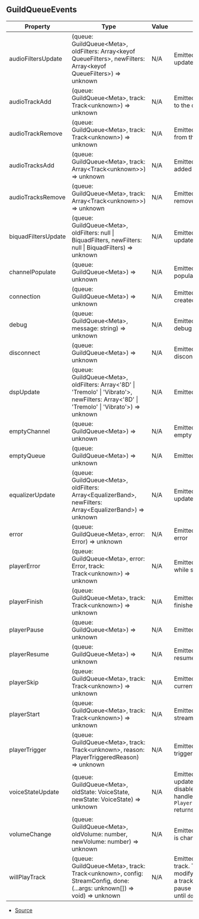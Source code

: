 ## GuildQueueEvents

| Property | Type | Value | Description |
| ----------- | ----------- | ----------- | ----------- |
| audioFiltersUpdate | (queue: GuildQueue\<Meta>, oldFilters: Array\<keyof QueueFilters>, newFilters: Array\<keyof QueueFilters>) => unknown | N/A | Emitted when ffmpeg audio filters is updated |
| audioTrackAdd | (queue: GuildQueue\<Meta>, track: Track\<unknown>) => unknown | N/A | Emitted when audio track is added to the queue |
| audioTrackRemove | (queue: GuildQueue\<Meta>, track: Track\<unknown>) => unknown | N/A | Emitted when audio track is removed from the queue |
| audioTracksAdd | (queue: GuildQueue\<Meta>, track: Array\<Track\<unknown>>) => unknown | N/A | Emitted when audio tracks were added to the queue |
| audioTracksRemove | (queue: GuildQueue\<Meta>, track: Array\<Track\<unknown>>) => unknown | N/A | Emitted when audio tracks are removed from the queue |
| biquadFiltersUpdate | (queue: GuildQueue\<Meta>, oldFilters: null \| BiquadFilters, newFilters: null \| BiquadFilters) => unknown | N/A | Emitted when biquad filters is updated |
| channelPopulate | (queue: GuildQueue\<Meta>) => unknown | N/A | Emitted when a voice channel is populated |
| connection | (queue: GuildQueue\<Meta>) => unknown | N/A | Emitted when a connection is created |
| debug | (queue: GuildQueue\<Meta>, message: string) => unknown | N/A | Emitted when the queue sends a debug info |
| disconnect | (queue: GuildQueue\<Meta>) => unknown | N/A | Emitted when the bot is disconnected from the channel |
| dspUpdate | (queue: GuildQueue\<Meta>, oldFilters: Array\<'8D' \| 'Tremolo' \| 'Vibrato'>, newFilters: Array\<'8D' \| 'Tremolo' \| 'Vibrato'>) => unknown | N/A | Emitted when dsp filters is updated |
| emptyChannel | (queue: GuildQueue\<Meta>) => unknown | N/A | Emitted when the voice channel is empty |
| emptyQueue | (queue: GuildQueue\<Meta>) => unknown | N/A | Emitted when the queue is empty |
| equalizerUpdate | (queue: GuildQueue\<Meta>, oldFilters: Array\<EqualizerBand>, newFilters: Array\<EqualizerBand>) => unknown | N/A | Emitted when equalizer config is updated |
| error | (queue: GuildQueue\<Meta>, error: Error) => unknown | N/A | Emitted when the queue encounters error |
| playerError | (queue: GuildQueue\<Meta>, error: Error, track: Track\<unknown>) => unknown | N/A | Emitted when the audio player errors while streaming audio track |
| playerFinish | (queue: GuildQueue\<Meta>, track: Track\<unknown>) => unknown | N/A | Emitted when the audio player finishes streaming audio track |
| playerPause | (queue: GuildQueue\<Meta>) => unknown | N/A | Emitted when audio player is paused |
| playerResume | (queue: GuildQueue\<Meta>) => unknown | N/A | Emitted when audio player is resumed |
| playerSkip | (queue: GuildQueue\<Meta>, track: Track\<unknown>) => unknown | N/A | Emitted when the audio player skips current track |
| playerStart | (queue: GuildQueue\<Meta>, track: Track\<unknown>) => unknown | N/A | Emitted when the audio player starts streaming audio track |
| playerTrigger | (queue: GuildQueue\<Meta>, track: Track\<unknown>, reason: PlayerTriggeredReason) => unknown | N/A | Emitted when the audio player is triggered |
| voiceStateUpdate | (queue: GuildQueue\<Meta>, oldState: VoiceState, newState: VoiceState) => unknown | N/A | Emitted when the voice state is updated. Consuming this event may disable default voice state update handler if `Player.isVoiceStateHandlerLocked()` returns `false`. |
| volumeChange | (queue: GuildQueue\<Meta>, oldVolume: number, newVolume: number) => unknown | N/A | Emitted when audio player's volume is changed |
| willPlayTrack | (queue: GuildQueue\<Meta>, track: Track\<unknown>, config: StreamConfig, done: (...args: unknown\[]) => void) => unknown | N/A | Emitted before streaming an audio track. This event can be used to modify stream config before playing a track. Listening to this event will pause the execution of audio player until `done()` is invoked. |


- [Source](https://github.com/Androz2091/discord-player/blob/f2dbc02/packages/discord-player/src/manager/GuildQueue.ts#L170)